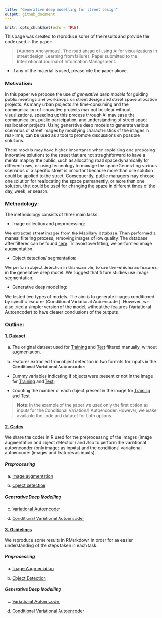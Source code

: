 ```yaml
---
title: "Generative deep modelling for street design"
output: github_document
---
```


```r
knitr::opts_chunk$set(echo = TRUE)
```

This page was created to reproduce some of the results and provide the code used in the paper: 

>[Authors Anonymous]. The road ahead of using AI for visualizations in street design: Learning from failures. Paper submitted to the International Journal of Information Management. 

* If any of the material is used, please cite the paper above. 

### Motivation:  

In this paper we propose the use of _generative deep models_ for guiding public meetings and workshops on street design and street space allocation projects. As many urban projects are time-consuming and the communication of innovative projects may not be clear without visualizations, speeding up this process through AI may ease the communication, public participation, and understanding of street space reallocation projects. Using generative deep models to generate various scenarios of street images by modifying characteristics of the images in real-time, can be used as a tool to promote discussions on possible solutions. 

These models may have higher importance when explaining and proposing innovative solutions to the street that are not straightforward to have a mental map by the public, such as allocating road space dynamically for different uses, or using technology to manage the space.Generating various scenarios of a specific street is important because more than one solution could be applied to the street. Consequently, public managers may choose one solution for reallocating the space permanently, or more than one solution, that could be used for changing the space in different times of the day, week, or season. 

### Methodology: 

The methodology consists of three main tasks: 

* Image collection and preprocessing: 

We extracted street images from the Mapillary database. Then performed a manual filtering process, removing images of low quality. The database after filtered can be found [here](Database/Images/). To avoid overfitting, we performed image augmentation. 

* Object detection/ segmentation: 

We perform object detection in this example, to use the vehicles as features in the generative deep model. We suggest that future studies use image segmentation.  

* Generative deep modelling: 

We tested two types of models. The aim is to generate images conditioned by specific features (Conditional Variational Autoencoder). However, we also tried a simpler version of the model, without the features (Variational Autoencoder) to have clearer conclusions of the outputs. 

### Outline:

#### [1. Dataset]("Dataset/")

a) The original dataset used for [Training](Dataset/Images/Train_filtered/) and [Test](Dataset/Images/Test_filtered/) filtered manually, without augmentation.

b) Features extracted from object detection in two formats for inputs in the Conditional Variational Autoencoder: 

* Dummy variables indicating if objects were present or not in the image for [Training](Dataset/Features/Features_Dummy_Train/) and [Test](Dataset/Features/Features_Dummy_Test/); 

* Counting the number of each object present in the image for [Training](Dataset/Features/Features_Class_Train/) and [Test](Dataset/Features/Features_Class_Test). 

>**Note**: In the example of the paper we used only the first option as inputs for the Conditional Variational Autoencoder. However, we make available the code and dataset for both options. 

#### [2. Codes]("Codes/")

We share the codes in R used for the preprocessing of the images (image augmentation and object detection) and also to perform the variational autoenconder (only images as inputs) and the conditional variational autoencoder (images and features as inputs). 

##### Preprocessing 

a. [Image augmentation](Codes/Image_Augmentation.R)

b. [Object detection](Codes/Object_Detection.R)

##### Generative Deep Modelling

c. [Variational Autoencoder](Codes/VAE_StreetDesign.R)

d. [Conditional Variational Autoencoder](Codes/ConditionalVAE_StreetDesign.R)


#### [3. Guidelines](Guidelines/)

We reproduce some results in RMarkdown in order for an easier understanding of the steps taken in each task. 

##### Preprocessing 

a. [Image Augmentation](Image_Augmentation.md)

b. [Object Detection](Object_Detection.md)

##### Generative Deep Modelling

c. [Variational Autoencoder](VAE.md)

d. [Conditional Variational Autoencoder](CVAE.md)

